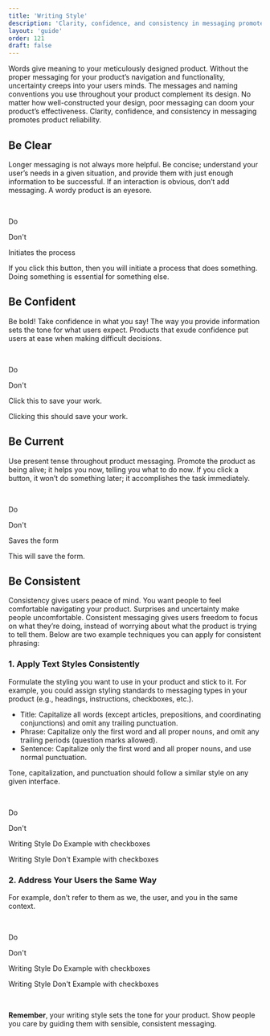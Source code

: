 ```yaml
---
title: 'Writing Style'
description: 'Clarity, confidence, and consistency in messaging promotes product reliability.'
layout: 'guide'
order: 121
draft: false
---
```



Words give meaning to your meticulously designed product. Without the proper messaging for your product’s navigation and functionality, uncertainty creeps into your users minds. The messages and naming conventions you use throughout your product complement its design. No matter how well-constructed your design, poor messaging can doom your product’s effectiveness. Clarity, confidence, and consistency in messaging promotes product reliability.

## Be Clear

Longer messaging is not always more helpful. Be concise; understand your user’s needs in a given situation, and provide them with just enough information to be successful. If an interaction is obvious, don’t add messaging. A wordy product is an eyesore.

<br />

<Grid templateColumns="70px 1fr" autoRows="auto" gap="2rem">
	<Grid.Item>
		<p class="do-text">Do</p>
		<p class="dont-text">Don't</p>
	</Grid.Item>
	<Grid.Item>
		<p>Initiates the process</p>
		<p>
			If you click this button, then you will initiate a process that does
			something. Doing something is essential for something else.
		</p>
	</Grid.Item>
</Grid>

## Be Confident

Be bold! Take confidence in what you say! The way you provide information sets the tone for what users expect. Products that exude confidence put users at ease when making difficult decisions.

<br />

<Grid templateColumns="70px 1fr" autoRows="auto" gap="2rem">
	<Grid.Item>
		<p class="do-text">Do</p>
		<p class="dont-text">Don't</p>
	</Grid.Item>
	<Grid.Item>
		<p>Click this to save your work.</p>
		<p>Clicking this should save your work.</p>
	</Grid.Item>
</Grid>


## Be Current

Use present tense throughout product messaging. Promote the product as being alive; it helps you now, telling you what to do now. If you click a button, it won’t do something later; it accomplishes the task immediately.

<br />

<Grid templateColumns="70px 1fr" autoRows="auto" gap="2rem">
	<Grid.Item>
		<p class="do-text">Do</p>
		<p class="dont-text">Don't</p>
	</Grid.Item>
	<Grid.Item>
		<p>Saves the form </p>
		<p>This will save the form.</p>
	</Grid.Item>
</Grid>


## Be Consistent

Consistency gives users peace of mind. You want people to feel comfortable navigating your product. Surprises and uncertainty make people uncomfortable. Consistent messaging gives users freedom to focus on what they’re doing, instead of worrying about what the product is trying to tell them. Below are two example techniques you can apply for consistent phrasing:

### 1. Apply Text Styles Consistently

Formulate the styling you want to use in your product and stick to it. For example, you could assign styling standards to messaging types in your product (e.g., headings, instructions, checkboxes, etc.).

-   Title: Capitalize all words (except articles, prepositions, and coordinating conjunctions) and omit any trailing punctuation.
-   Phrase: Capitalize only the first word and all proper nouns, and omit any trailing periods (question marks allowed).
-   Sentence: Capitalize only the first word and all proper nouns, and use normal punctuation.

Tone, capitalization, and punctuation should follow a similar style on any given interface.

<br />

<Grid templateColumns="70px 1fr" autoRows="auto" gap="2rem">
	<Grid.Item>
		<p class="do-text">Do</p>
		<p class="dont-text">Don't</p>
	</Grid.Item>
	<Grid.Item>
		<p>Writing Style Do Example with checkboxes </p>
		<p>Writing Style Don't Example with checkboxes</p>
	</Grid.Item>
</Grid>


### 2. Address Your Users the Same Way

For example, don’t refer to them as we, the user, and you in the same context.

<br />

<Grid templateColumns="70px 1fr" autoRows="auto" gap="2rem">
	<Grid.Item>
		<p class="do-text">Do</p>
        <p class="dont-text">Don't</p>
	</Grid.Item>
	<Grid.Item>
		<p>Writing Style Do Example with checkboxes </p>
        <p>Writing Style Don't Example with checkboxes</p>
	</Grid.Item>
</Grid>
<br/>

**Remember**, your writing style sets the tone for your product. Show people you care by guiding them with sensible, consistent messaging.
